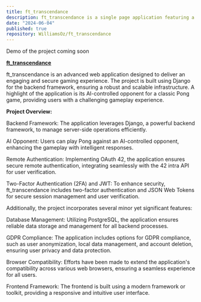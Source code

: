 ```yaml
---
title: ft_transcendance
description: ft_transcendance is a single page application featuring a Pong game with two-player, tournament, and AI modes, built with Django, JavaScript, and PostgreSQL. It includes user account management integrated with the 42 intra API.
date: "2024-06-04"
published: true
repository: WilliamsOz/ft_transcendance
---
```


Demo of the project coming soon

**<u>ft_transcendance</u>**

ft_transcendance is an advanced web application designed to deliver an engaging and secure gaming experience. The project is built using Django for the backend framework, ensuring a robust and scalable infrastructure. A highlight of the application is its AI-controlled opponent for a classic Pong game, providing users with a challenging gameplay experience.

**Project Overview:**

Backend Framework: The application leverages Django, a powerful backend framework, to manage server-side operations efficiently.

AI Opponent: Users can play Pong against an AI-controlled opponent, enhancing the gameplay with intelligent responses.

Remote Authentication: Implementing OAuth 42, the application ensures secure remote authentication, integrating seamlessly with the 42 intra API for user verification.

Two-Factor Authentication (2FA) and JWT: To enhance security, ft_transcendance includes two-factor authentication and JSON Web Tokens for secure session management and user verification.

Additionally, the project incorporates several minor yet significant features:

Database Management: Utilizing PostgreSQL, the application ensures reliable data storage and management for all backend processes.

GDPR Compliance: The application includes options for GDPR compliance, such as user anonymization, local data management, and account deletion, ensuring user privacy and data protection.

Browser Compatibility: Efforts have been made to extend the application's compatibility across various web browsers, ensuring a seamless experience for all users.

Frontend Framework: The frontend is built using a modern framework or toolkit, providing a responsive and intuitive user interface.
